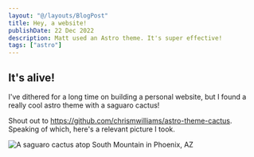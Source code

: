 ```yaml
---
layout: "@/layouts/BlogPost"
title: Hey, a website!
publishDate: 22 Dec 2022
description: Matt used an Astro theme. It's super effective!
tags: ["astro"]
---
```



## It's alive!

I've dithered for a long time on building a personal website, but I found a really cool astro theme with a saguaro cactus!

Shout out to https://github.com/chrismwilliams/astro-theme-cactus. Speaking of which, here's a relevant picture I took.

<Image
	src="https://res.cloudinary.com/dawwvmppi/image/upload/c_scale,f_webp,w_550/v1671771820/PXL_20220524_011332202_s2a46f.jpg"
	alt="A saguaro cactus atop South Mountain in Phoenix, AZ"
	width={550}
	height={414}
/>
